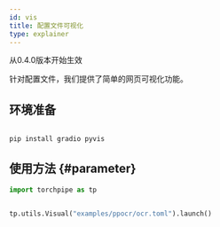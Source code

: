 ```yaml
---
id: vis
title: 配置文件可视化
type: explainer
---
```

从0.4.0版本开始生效

针对配置文件，我们提供了简单的网页可视化功能。

## 环境准备
```bash
 
pip install gradio pyvis
```

## 使用方法 {#parameter}


```python
import torchpipe as tp


tp.utils.Visual("examples/ppocr/ocr.toml").launch()
```